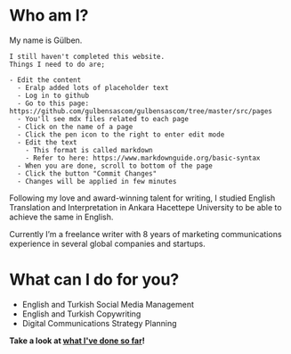
# Who am I?

My name is Gülben.

```
I still haven't completed this website.
Things I need to do are;

- Edit the content
  - Eralp added lots of placeholder text
  - Log in to github
  - Go to this page: https://github.com/gulbensascom/gulbensascom/tree/master/src/pages
  - You'll see mdx files related to each page
  - Click on the name of a page
  - Click the pen icon to the right to enter edit mode
  - Edit the text
    - This format is called markdown
    - Refer to here: https://www.markdownguide.org/basic-syntax
  - When you are done, scroll to bottom of the page
  - Click the button "Commit Changes"
  - Changes will be applied in few minutes
```

Following my love and award-winning talent for writing,
I studied English Translation and Interpretation in Ankara Hacettepe University to be able to achieve the same in English.

Currently I’m a freelance writer with 8 years of marketing communications experience in several global companies and startups.

# What can I do for you?

- <FaPencilAlt /> English and Turkish Social Media Management
- <FaPenAlt /> English and Turkish Copywriting
- <FaPenFancy /> Digital Communications Strategy Planning

**Take a look at [what I've done so far](/portfolio)!**
